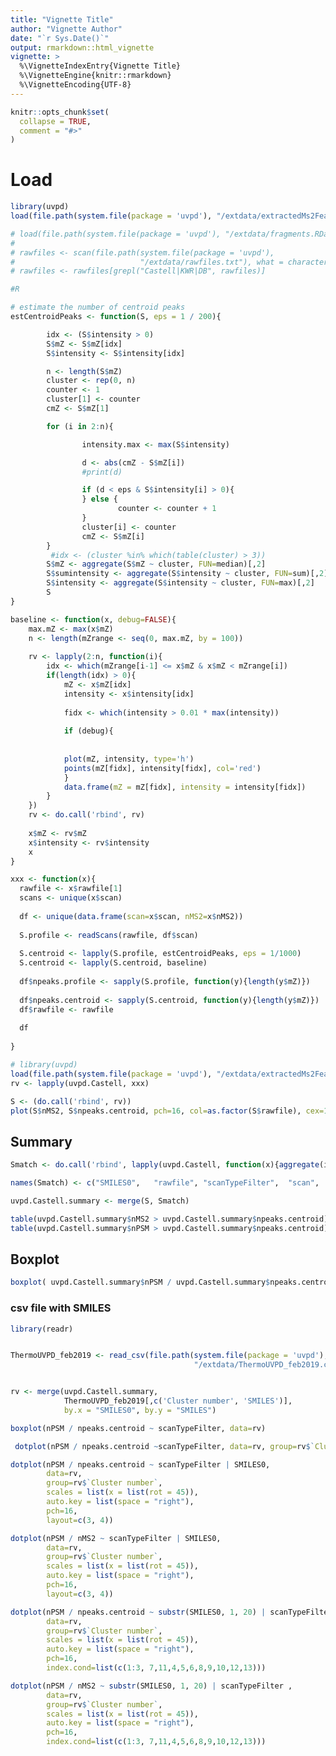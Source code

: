 ```yaml
---
title: "Vignette Title"
author: "Vignette Author"
date: "`r Sys.Date()`"
output: rmarkdown::html_vignette
vignette: >
  %\VignetteIndexEntry{Vignette Title}
  %\VignetteEngine{knitr::rmarkdown}
  %\VignetteEncoding{UTF-8}
---
```


```r
knitr::opts_chunk$set(
  collapse = TRUE,
  comment = "#>"
)
```

# Load

```r
library(uvpd)
load(file.path(system.file(package = 'uvpd'), "/extdata/extractedMs2Feature.RData"))

# load(file.path(system.file(package = 'uvpd'), "/extdata/fragments.RData"))
#
# rawfiles <- scan(file.path(system.file(package = 'uvpd'),
#                            "/extdata/rawfiles.txt"), what = character())
# rawfiles <- rawfiles[grepl("Castell|KWR|DB", rawfiles)]


```

```r
#R

# estimate the number of centroid peaks
estCentroidPeaks <- function(S, eps = 1 / 200){

        idx <- (S$intensity > 0)
        S$mZ <- S$mZ[idx]
        S$intensity <- S$intensity[idx]

        n <- length(S$mZ)
        cluster <- rep(0, n)
        counter <- 1
        cluster[1] <- counter
        cmZ <- S$mZ[1]

        for (i in 2:n){

                intensity.max <- max(S$intensity)

                d <- abs(cmZ - S$mZ[i])
                #print(d)

                if (d < eps & S$intensity[i] > 0){
                } else {
                        counter <- counter + 1
                }
                cluster[i] <- counter
                cmZ <- S$mZ[i]
        }
         #idx <- (cluster %in% which(table(cluster) > 3))
        S$mZ <- aggregate(S$mZ ~ cluster, FUN=median)[,2]
        S$sumintensity <- aggregate(S$intensity ~ cluster, FUN=sum)[,2]
        S$intensity <- aggregate(S$intensity ~ cluster, FUN=max)[,2]
        S
}
```

```r
baseline <- function(x, debug=FALSE){
    max.mZ <- max(x$mZ)
    n <- length(mZrange <- seq(0, max.mZ, by = 100))
    
    rv <- lapply(2:n, function(i){
        idx <- which(mZrange[i-1] <= x$mZ & x$mZ < mZrange[i])
        if(length(idx) > 0){
            mZ <- x$mZ[idx]
            intensity <- x$intensity[idx]
            
            fidx <- which(intensity > 0.01 * max(intensity))
            
            if (debug){
                
            
            plot(mZ, intensity, type='h')
            points(mZ[fidx], intensity[fidx], col='red')
            }
            data.frame(mZ = mZ[fidx], intensity = intensity[fidx])
        }
    })
    rv <- do.call('rbind', rv)
    
    x$mZ <- rv$mZ
    x$intensity <- rv$intensity
    x
}
```

```r
xxx <- function(x){
  rawfile <- x$rawfile[1]
  scans <- unique(x$scan)
  
  df <- unique(data.frame(scan=x$scan, nMS2=x$nMS2))
  
  S.profile <- readScans(rawfile, df$scan)
  
  S.centroid <- lapply(S.profile, estCentroidPeaks, eps = 1/1000)
  S.centroid <- lapply(S.centroid, baseline)
  
  df$npeaks.profile <- sapply(S.profile, function(y){length(y$mZ)})
  
  df$npeaks.centroid <- sapply(S.centroid, function(y){length(y$mZ)})
  df$rawfile <- rawfile
  
  df
  
}
```


```r
# library(uvpd)
load(file.path(system.file(package = 'uvpd'), "/extdata/extractedMs2Feature.RData"))
rv <- lapply(uvpd.Castell, xxx)

S <- (do.call('rbind', rv))
plot(S$nMS2, S$npeaks.centroid, pch=16, col=as.factor(S$rawfile), cex=1.4)
```


## Summary

```r
Smatch <- do.call('rbind', lapply(uvpd.Castell, function(x){aggregate(intensity ~ SMILES0 * rawfile * scanTypeFilter*  scan, data=x, FUN=length)}))

names(Smatch) <- c("SMILES0",   "rawfile", "scanTypeFilter",  "scan",  "nPSM")

uvpd.Castell.summary <- merge(S, Smatch)

table(uvpd.Castell.summary$nMS2 > uvpd.Castell.summary$npeaks.centroid)
table(uvpd.Castell.summary$nPSM > uvpd.Castell.summary$npeaks.centroid)
```


## Boxplot

```r
boxplot( uvpd.Castell.summary$nPSM / uvpd.Castell.summary$npeaks.centroid ~ uvpd.Castell.summary$scanTypeFilter)
```

### csv file with SMILES
```r

library(readr)


ThermoUVPD_feb2019 <- read_csv(file.path(system.file(package = 'uvpd'),
                                         "/extdata/ThermoUVPD_feb2019.csv"))


rv <- merge(uvpd.Castell.summary,
            ThermoUVPD_feb2019[,c('Cluster number', 'SMILES')],
            by.x = "SMILES0", by.y = "SMILES")

boxplot(nPSM / npeaks.centroid ~ scanTypeFilter, data=rv)

 dotplot(nPSM / npeaks.centroid ~scanTypeFilter, data=rv, group=rv$`Cluster number`, scales = list(x = list(rot = 45)), auto.key = list(space = "right"))

dotplot(nPSM / npeaks.centroid ~ scanTypeFilter | SMILES0,
        data=rv,
        group=rv$`Cluster number`,
        scales = list(x = list(rot = 45)),
        auto.key = list(space = "right"),
        pch=16,
        layout=c(3, 4))

dotplot(nPSM / nMS2 ~ scanTypeFilter | SMILES0,
        data=rv,
        group=rv$`Cluster number`,
        scales = list(x = list(rot = 45)),
        auto.key = list(space = "right"),
        pch=16,
        layout=c(3, 4))

dotplot(nPSM / npeaks.centroid ~ substr(SMILES0, 1, 20) | scanTypeFilter ,
        data=rv,
        group=rv$`Cluster number`,
        scales = list(x = list(rot = 45)),
        auto.key = list(space = "right"),
        pch=16,
        index.cond=list(c(1:3, 7,11,4,5,6,8,9,10,12,13)))

dotplot(nPSM / nMS2 ~ substr(SMILES0, 1, 20) | scanTypeFilter ,
        data=rv,
        group=rv$`Cluster number`,
        scales = list(x = list(rot = 45)),
        auto.key = list(space = "right"),
        pch=16,
        index.cond=list(c(1:3, 7,11,4,5,6,8,9,10,12,13)))
```

